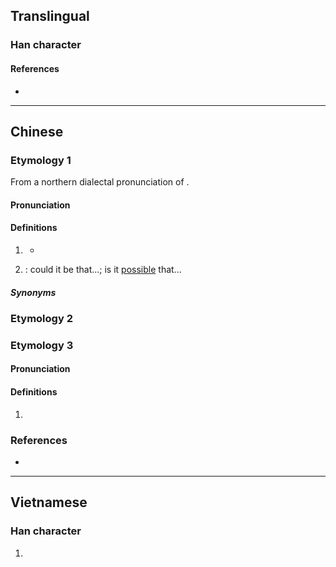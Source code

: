 {{also|不用}}
{{character info/new}}
==Translingual==

===Han character===
{{Han char|rn=101|rad=用|as=04|sn=9|four=10227|canj=MFBQ|ids=⿱不用}}

====References====
* {{Han ref|kx=0756.051|dkj=21713|dj=1166.060|hdz=10025.110|uh=752D}}

----

==Chinese==

===Etymology 1===
{{zh-forms}}
From a northern dialectal pronunciation of {{zh-l|*不用}}.

====Pronunciation====
{{zh-pron
|m=béng,bíng,1na=Standard Chinese and Beijing dialect,2na=Beijing dialect
|c=bung2
|h=pfs=
|md=
|mn=bàng
|w=2pion
|mc=
|oc=
|ma=y
|cat=adv
}}

====Definitions====
{{zh-hanzi}}

# {{lb|zh|dialectal Mandarin}} {{contraction of|zh|不用|4=needn't}}
#* {{zh-x|算了 吧，我 送 給 你 一 碗 茶 喝，你 就 甭 賣 那 套 生意口 啦！|Save your words. I'll give you a cup of tea for free. You '''needn't''' smooth talk me!|ref='''1957''', {{w|Lao She}}, ''{{w|Teahouse (play)|Teahouse}}''|M-BJ}}
# {{lb|zh|Beijing Mandarin}} {{n-g|Indicates a rhetorical question}}: could it be that...; is it [[possible]] that...

=====Synonyms=====
{{zh-dial|不用}}
{{zh-dial|難道}}

===Etymology 2===
{{zh-see|棄|v}}

===Etymology 3===
{{zh-forms}}

====Pronunciation====
{{zh-pron
|mn=mài
}}

====Definitions====
{{zh-hanzi}}

# {{lb|zh|Hokkien}} {{zh-alt-form|莫|tr=mài|do not}}

===References===
* {{R:twedu|A02631}}

{{zh-cat|Intermediate}}

----

==Vietnamese==

===Han character===
{{vi-hantu|[[bằng]]|rs=用04}}

# {{rfdef|vi|sort=用04}}